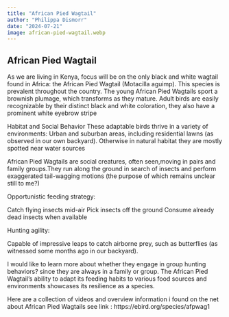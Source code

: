 ```yaml
---
title: "African Pied Wagtail"
author: "Philippa Dismorr"
date: "2024-07-21"
image: african-pied-wagtail.webp 
---
```

## African Pied Wagtail

As we are living in Kenya, focus will be on the only black and white wagtail found in Africa: the African Pied Wagtail (Motacilla aguimp). This species is prevalent throughout the country.
The young African Pied Wagtails sport a brownish plumage, which transforms as they mature. Adult birds are easily recognizable by their distinct black and white coloration, they also have a prominent white eyebrow stripe

Habitat and Social Behavior
These adaptable birds thrive in a variety of environments: Urban and suburban areas, including residential lawns (as observed in our own backyard). Otherwise in natural habitat they are mostly spotted near water sources

African Pied Wagtails are social creatures, often seen,moving in pairs and family groups.They run along the ground in search of insects and perform exaggerated tail-wagging motions (the purpose of which remains unclear still to me?)


Opportunistic feeding strategy:

Catch flying insects mid-air
Pick insects off the ground
Consume already dead insects when available


Hunting agility:

Capable of impressive leaps to catch airborne prey, such as butterflies (as witnessed some months ago in our backyard). 

I would like to learn more about whether they engage in group hunting behaviors? since they are always in a family or group. The African Pied Wagtail's ability to adapt its feeding habits to various food sources and environments showcases its resilience as a species. 

Here are a collection of videos and overview information i found on the net about African Pied Wagtails see link : https://ebird.org/species/afpwag1